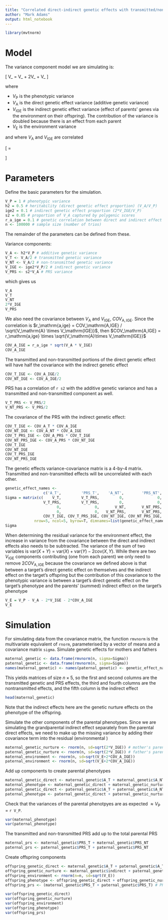 ```yaml
---
title: "Correlated direct-indirect genetic effects with transmitted/non-transmitted PRS simulations"
author: "Mark Adams"
output: html_notebook
---
```


```r
library(mvtnorm)
```

# Model

The variance component model we are simulating is:

\[
V_\mathrm{P} = V_\mathrm{A} + 2V_\mathrm{IGE} + V_\mathrm{E}
\]

where

- $V_\mathrm{P}$ is the phenotypic variance
- $V_\mathrm{A}$ is the direct genetic effect variance (additive genetic variance)
- $V_\mathrm{IGE}$ is the indirect genetic effect variance (effect of parents' genes via the environment on their offspring). The contribution of the variance is doubled because there is an effect from each parent
- $V_\mathrm{E}$ is the environment variance

and where $V_\mathrm{A}$ and $V_\mathrm{IGE}$ are correlated 

\[
\Sigma = \begin{bmatrix} V_\mathrm{A} & COV_\mathrm{A,IGE} \\
                  COV_\mathrm{A,IGE} & V_\mathrm{IGE}\end{bmatrix}
\]
       
# Parameters

Define the basic parameters for the simulation. 

```r
V_P = 1 # phenotypic variance
h2 = 0.5 # heritability (direct genetic effect proportion) (V_A/V_P)
ige2 = 0.1 # indirect genetic effect proportion (2*V_IGE/V_P)
s2 = 0.05 # proportion of V_A captured by polygenic scores
r_a_ige = 0.1 # genetic correlation between direct and indirect effect
n <- 100000 # sample size (number of trios)
```

The remainder of the parameters can be defined from these.

Variance components:

```r
V_A <- h2*V_P # additive genetic variance
V_T <- V_A/2 # transmitted genetic variance
V_NT <- V_A/2 # non-transmitted genetic variance
V_IGE <- ige2*V_P/2 # indirect genetic variance
V_PRS <- s2*V_A # PRS variance
```

which gives us

```r
V_A
V_T
V_NT
2*V_IGE
V_PRS
```

We also need the covariance between $V_\mathrm{A}$ and $V_\mathrm{IGE}$, $COV_\mathrm{A,IGE}$. Since the correlation is $r_\mathrm{a,ige} = COV_\mathrm{A,IGE} / \sqrt{V_\mathrm{A} \times V_\mathrm{IGE}}$, then $COV_\mathrm{A,IGE} = r_\mathrm{a,ige} \times \sqrt{V_\mathrm{A}\times V_\mathrm{IGE}}$

```r
COV_A_IGE = r_a_ige * sqrt(V_A * V_IGE)
COV_A_IGE
```

The transmitted and non-transmitted portions of the direct genetic effect will have half the covariance with the indirect genetic effect
```r
COV_T_IGE <- COV_A_IGE/2
COV_NT_IGE <- COV_A_IGE/2
```

PRS has a correlation of `r s2` with the additive genetic variance and has a transmitted and non-transmitted component as well.

```r
V_T_PRS <- V_PRS/2
V_NT_PRS <- V_PRS/2
```

The covariance of the PRS with the indirect genetic effect:

```r
COV_T_IGE <- COV_A_T * COV_A_IGE
COV_NT_IGE <- COV_A_NT * COV_A_IGE
COV_T_PRS_IGE <- COV_A_PRS * COV_T_IGE
COV_NT_PRS_IGE <- COV_A_PRS * COV_NT_IGE
COV_T_IGE
COV_NT_IGE
COV_T_PRS_IGE
COV_NT_PRS_IGE
```

The genetic effects variance-covariance matrix is a 4-by-4 matrix. Transmitted and non-transmitted effects will be uncorrelated with each other.                 
                  
```r
genetic_effect_names <- 
                 c('A_T',         'PRS_T',    'A_NT',        'PRS_NT',       'indirect')
Sigma = matrix(c(    V_T,         V_T_PRS,         0,               0,       COV_T_IGE,
                 V_T_PRS,         V_T_PRS,         0,               0,   COV_T_PRS_IGE,
                       0,               0,       V_NT,       V_NT_PRS,      COV_NT_IGE,
                       0,               0,   V_NT_PRS,       V_NT_PRS,  COV_NT_PRS_IGE,
                 COV_T_IGE, COV_T_PRS_IGE, COV_NT_IGE, COV_NT_PRS_IGE,           V_IGE),
             nrow=5, ncol=5, byrow=T, dimnames=list(genetic_effect_names, genetic_effect_names))
Sigma
```

When determining the residual variance for the environment effect, the increase in variance from the covariance between the direct and indirect effects also needs to be subtracted. The variance of the sum of two variables is $\mathrm{var}(X+Y) = \mathrm{var}(X) + \mathrm{var}(Y) - 2\mathrm{cov}(X, Y)$. While there are two $V_\mathrm{IGE}$ components contributing (one from each parent) we only need to remove $2COV_\mathrm{A,IGE}$ because the covariance we defined above is that between a target's direct genetic effect on themselves and the indirect effect on the target's offspring but the contribution of this covariance to the phenotypic variance is between a target's direct genetic effect on the target's phenotype and the parents' (summed) indirect effect on the target's phenotype

```r
V_E = V_P - V_A - 2*V_IGE - 2*COV_A_IGE
V_E
```

# Simulation

For simulating data from the covariance matrix, the function `rmvnorm` is the multivariate equivalent of `rnorm`, parameterised by a vector of means and a covariance matrix `sigma`. Simulate genetic effects for mothers and fathers

```r
maternal_genetic <- data.frame(rmvnorm(n, sigma=Sigma))
paternal_genetic <- data.frame(rmvnorm(n, sigma=Sigma))
names(maternal_genetic) <- names(paternal_genetic) <- genetic_effect_names
```

This yields matrices of size $n \times 5$, so the first and second columns are the transmitted genetic and PRS effects, the third and fourth columns are the nontransmitted effects, and the fifth column is the indirect effect

```r
head(maternal_genetic)
```

Note that the indirect effects here are the genetic nurture effects on the phenotype of the offspring.

Simulate the other components of the parental phenotypes. Since we are simulating the grandparental indirect effect separately from the parental direct effects, we need to make up the missing variance by adding their covariance term into the residual (environmental )

```r
maternal_genetic_nurture <- rnorm(n, sd=sqrt(2*V_IGE)) # mother's parents' (combined) indirect effects (on the mother's phenotype)
paternal_genetic_nurture <- rnorm(n, sd=sqrt(2*V_IGE)) # father's parents' (combined) indirect effects (on the mother's phenotype)
maternal_environment <- rnorm(n, sd=sqrt(V_E+2*COV_A_IGE))
paternal_environment <- rnorm(n, sd=sqrt(V_E+2*COV_A_IGE))
```

Add up components to create parental phenotypes

```r
maternal_genetic_direct <- maternal_genetic$A_T + maternal_genetic$A_NT
maternal_phenotype <- maternal_genetic_direct + maternal_genetic_nurture + maternal_environment
paternal_genetic_direct <- paternal_genetic$A_T + paternal_genetic$A_NT
paternal_phenotype <- paternal_genetic_direct + paternal_genetic_nurture + paternal_environment
```

Check that the variances of the parental phenotpyes are as expected $\approx V_\mathrm{P}$ = `r V_P`.
```r
var(maternal_phenotype)
var(paternal_phenotype)
```

The transmitted and non-transmitted PRS add up to the total parental PRS
```r
maternal_prs <- maternal_genetic$PRS_T + maternal_genetic$PRS_NT
paternal_prs <- paternal_genetic$PRS_T + paternal_genetic$PRS_NT
```

Create offspring components

```r
offspring_genetic_direct <- maternal_genetic$A_T + paternal_genetic$A_T  # transmitted effects
offspring_genetic_nurture <- maternal_genetic$indirect + paternal_genetic$indirect # indirect genetic effects of parents on offspring
offspring_environment <- rnorm(n=n, sd=sqrt(V_E))
offspring_phenotype <- offspring_genetic_direct + offspring_genetic_nurture + offspring_environment
offspring_prs <- (maternal_genetic$PRS_T + paternal_genetic$PRS_T) # PRS from parental transmitted PRS values
```


```r
var(offspring_genetic_direct)
var(offspring_genetic_nurture)
var(offspring_environment)
var(offspring_phenotype)
var(offspring_prs)
```



